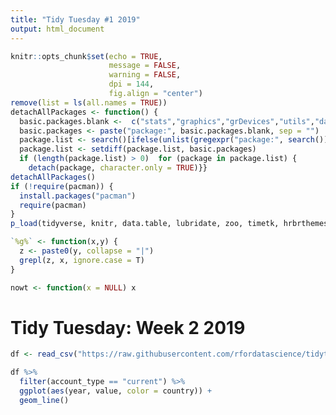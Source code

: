 ```yaml
---
title: "Tidy Tuesday #1 2019"
output: html_document
---
```


```r
knitr::opts_chunk$set(echo = TRUE, 
                      message = FALSE, 
                      warning = FALSE, 
                      dpi = 144,
                      fig.align = "center")
remove(list = ls(all.names = TRUE))
detachAllPackages <- function() {
  basic.packages.blank <-  c("stats","graphics","grDevices","utils","datasets","methods","base")
  basic.packages <- paste("package:", basic.packages.blank, sep = "")
  package.list <- search()[ifelse(unlist(gregexpr("package:", search())) == 1,TRUE,FALSE)]
  package.list <- setdiff(package.list, basic.packages)
  if (length(package.list) > 0)  for (package in package.list) {
    detach(package, character.only = TRUE)}}
detachAllPackages()
if (!require(pacman)) {
  install.packages("pacman")
  require(pacman)
}
p_load(tidyverse, knitr, data.table, lubridate, zoo, timetk, hrbrthemes, highcharter)

`%g%` <- function(x,y) {
  z <- paste0(y, collapse = "|")
  grepl(z, x, ignore.case = T)
}

nowt <- function(x = NULL) x
```

# Tidy Tuesday: Week 2 2019

```r
df <- read_csv("https://raw.githubusercontent.com/rfordatascience/tidytuesday/master/data/2019/2019-04-16/eu_balance.csv")
```

```r
df %>% 
  filter(account_type == "current") %>% 
  ggplot(aes(year, value, color = country)) + 
  geom_line()
```